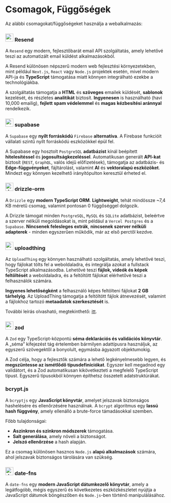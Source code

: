 # Csomagok, Függőségek

Az alábbi csomagokat/függőségeket használja a webalkalmazás:

### <img src="https://avatars.githubusercontent.com/u/109384852" alt="supabase" width="25" height="25" className="mr-1 rounded-sm inline align-middle" /> <span className="align-middle">Resend</span>

A `Resend` egy modern, fejlesztőbarát email API szolgáltatás, amely lehetővé teszi az automatizált email küldést alkalmazásokból.

A Resend különösen népszerű modern web fejlesztési környezetekben, mint például `Next.js`, `React` vagy `Node.js` projektek esetén, mivel modern API-ja és **TypeScript** támogatása miatt könnyen integrálható ezekbe a technológiákba.

A szolgáltatás támogatja a **HTML** és **szöveges** emailek küldését, **sablonok** kezelését, és részletes **analitikát** biztosít. **Ingyenesen** is használható (havi 10,000 emailig), **fejlett** **spam védelemmel** és **magas** **kézbesítési aránnyal** rendelkezik.

### <img src="https://avatars.githubusercontent.com/u/54469796" alt="supabase" width="25" height="25" className="mr-1 rounded-sm inline align-middle" /> <span className="align-middle">supabase</span>

A `Supabase` egy **nyílt forráskódú** `Firebase` **alternatíva**. A Firebase funkcióit vállalati szintű nyílt forráskódú eszközökkel épül fel.

A Supabase egy hosztolt `PostgreSQL` **adatbázist** kínál beépített **hitelesítéssel** és **jogosultságkezeléssel**. Automatikusan generált **API-kat** biztosít (`REST`, `GraphQL`, valós idejű előfizetések), támogatja az adatbázis- és **Edge-függvényeket**, fájltárolást, valamint **AI** és **vektoralapú eszközöket**. Mindezt egy könnyen kezelhető irányítópulton keresztül érheted el.

### <img src="https://avatars.githubusercontent.com/u/108468352" alt="drizzle-orm" width="25" height="25" className="mr-1 rounded-sm inline align-middle" /> <span className="align-middle">drizzle-orm</span>

A `Drizzle` egy **modern TypeScript ORM**. **Lightweight**, tehát mindössze ~7,4 KB méretű csomag, valamint pontosan 0 függőséggel dolgozik.

A Drizzle támogat minden `PostgreSQL`, `MySQL` és `SQLite` adatbázist, beleértve a szerver nélküli megoldásokat is, mint például a `Vercel Postgres` és a `Supabase`. **Nincsenek felesleges extrák**, **nincsenek szerver nélküli adapterek** - minden egyszerűen működik, már az első perctől kezdve.

### <img src="https://uploadthing.com/UploadThing-Logo.svg" alt="uploadthing" width="25" height="25" className="mr-1 rounded-sm inline align-middle" /> <span className="align-middle">uploadthing</span>

Az `UploadThing` egy könnyen használható szolgáltatás, amely lehetővé teszi, hogy fájlokat tölts fel a weboldaladra, és integrálja azokat a fullstack TypeScript alkalmazásodba. Lehetővé teszi **fájlok, videók és képek feltöltését** a weboldaladra, és a feltöltött fájlokat elérhetővé teszi a felhasználók számára.

**Ingyenes lehetőségként** a felhasználó képes feltölteni fájlokat **2 GB tárhelyig**. Az UploadThing támogatja a feltöltött fájlok átnevezését, valamint a fájlokhoz tartozó **metaadatok szerkesztését** is.

További leírás olvasható, megtekinthető: [itt](/docs/developer/files).

### <img src="https://raw.githubusercontent.com/colinhacks/zod/main/logo.svg" alt="zod" width="25" height="25" className="mr-1 rounded-sm inline align-middle" /> <span className="align-middle">zod</span>

A `Zod` egy TypeScript-központú **séma deklarációs és validációs könyvtár**. A „séma” kifejezést tág értelemben bármilyen adattípusra használjuk, az egyszerű szövegektől a bonyolult, egymásba ágyazott objektumokig.

A Zod célja, hogy a fejlesztők számára a lehető legkényelmesebb legyen, és **megszüntesse az ismétlődő típusdefiníciókat**. Egyszer kell megadnod egy validátort, és a Zod automatikusan kikövetkezteti a megfelelő TypeScript típust. Egyszerű típusokból könnyen építhetsz összetett adatstruktúrákat.

### bcrypt.js

A `bcryptjs` egy **JavaScript könyvtár**, amelyet jelszavak biztonságos hashelésére és ellenőrzésére használnak. A `bcrypt` algoritmus egy **lassú hash függvény**, amely ellenálló a brute-force támadásokkal szemben.

Főbb tulajdonságai:

- **Aszinkron és szinkron módszerek** támogatása.
- **Salt generálása**, amely növeli a biztonságot.
- **Jelszó ellenőrzése** a hash alapján.

Ez a csomag különösen hasznos `Node.js` **alapú alkalmazások** számára, ahol jelszavak biztonságos tárolására van szükség.

### <img src="https://avatars.githubusercontent.com/u/14921202" alt="date-fns" width="25" height="25" className="mr-1 rounded-sm inline align-middle" /> <span className="align-middle">date-fns</span>

A `date-fns` egy **modern JavaScript dátumkezelő könyvtár**, amely a legátfogóbb, mégis egyszerű és következetes eszközkészletet nyújtja a JavaScript dátumok böngészőben és `Node.js`-ben történő manipulálásához.
